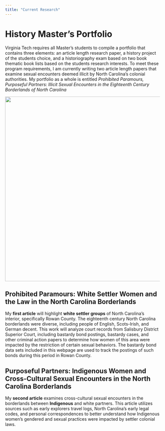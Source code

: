 ```yaml
---
title: "Current Research"
---
```


# History Master's Portfolio 

Virginia Tech requires all Master's students to compile a portfolio that contains three elements: an article length research paper, a history project of the students choice, and a historiography exam based on two book thematic book lists based on the students research interests. To meet these program requirements, I am currently writing two article length papers that examine sexual encounters deemed illicit by North Carolina's colonial authorities. My portfolio as a whole is entitled *Prohibited Paramours, Purposeful Partners: Illicit Sexual Encounters in the Eighteenth Century Borderlands of North Carolina*

![](nc_map.png){width=600, height=600}

## Prohibited Paramours: White Settler Women and the Law in the North Carolina Borderlands 

My **first article** will highlight **white settler groups** of North Carolina's interior, specifically Rowan County. The eighteenth century North Carolina borderlands were diverse, including people of English, Scots-Irish, and German decent. This work will analyze court records from Salisbury District Superior Court, including bastardy bond postings, bastardy cases, and other criminal action papers to determine how women of this area were impacted by the restriction of certain sexual behaviors. The bastardy bond data sets included in this webpage are used to track the postings of such bonds during this period in Rowan County. 

## Purposeful Partners: Indigenous Women and Cross-Cultural Sexual Encounters in the North Carolina Borderlands 

My **second article** examines cross-cultural sexual encounters in the borderlands between **Indigenous** and white partners. This article utilizes sources such as early explorers travel logs, North Carolina's early legal codes, and personal correspondences to better understand how Indigenous women's gendered and sexual practices were impacted by settler colonial laws. 